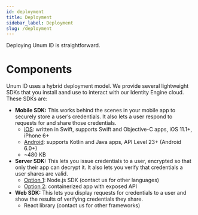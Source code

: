 ```yaml
---
id: deployment
title: Deployment
sidebar_label: Deployment
slug: /deployment
---
```


Deploying Unum ID is straightforward.

# Components

Unum ID uses a hybrid deployment model. We provide several lightweight
SDKs that you install aand use to interact with our Identity Engine cloud.
These SDKs are:
- **Mobile SDK:** This works behind the scenes in your mobile app to 
securely store a user’s credentials. It also lets a user respond to 
requests for and share those credentials.
  - <u>iOS</u>: written in Swift, supports Swift and Objective-C apps, 
  iOS 11.1+, iPhone 6+
  - <u>Android</u>: supports Kotlin and Java apps, API Level 23+ (Android 6.0+)
  - ~480 KB
- **Server SDK:** ​This lets you issue credentials to a user, encrypted so that 
only their app can decrypt it. It also lets you verify that credentials a 
user shares are valid.
  - <u>Option 1​</u>: Node.js SDK (contact us for other languages)
  - <u>Option 2​</u>: containerized app with exposed API
- **Web SDK:** ​This lets you display requests for credentials to a user and show the results of
verifying credentials they share.
  - React library (contact us for other frameworks)

